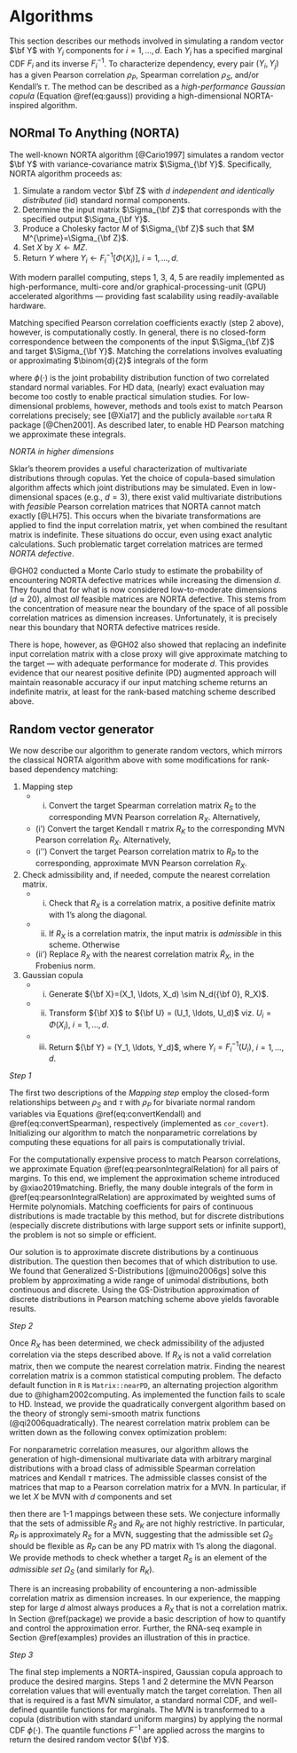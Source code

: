 # Algorithms {#algorithms}


This section describes our methods involved in simulating a random vector $\bf Y$ with $Y_i$ components for $i=1,\ldots,d$. Each $Y_i$ has a specified marginal CDF $F_i$ and its inverse $F^{-1}_i$. To characterize dependency, every pair $(Y_i, Y_j)$ has a given Pearson correlation $\rho_P$, Spearman correlation $\rho_S$, and/or Kendall's $\tau$. The method can be described as a *high-performance Gaussian copula* (Equation \@ref(eq:gauss)) providing a high-dimensional NORTA-inspired algorithm.


## NORmal To Anything (NORTA)


The well-known NORTA algorithm [@Cario1997] simulates a random vector $\bf Y$ with variance-covariance matrix $\Sigma_{\bf Y}$. Specifically, NORTA algorithm proceeds as:

\setstretch{1.5}

1. Simulate a random vector $\bf Z$ with $d$ *independent and identically distributed* (iid) standard normal components.
2. Determine the input matrix $\Sigma_{\bf Z}$ that corresponds with the specified output $\Sigma_{\bf Y}$.
3. Produce a Cholesky factor $M$ of $\Sigma_{\bf Z}$ such that $M M^{\prime}=\Sigma_{\bf Z}$.
4. Set $X$ by $X \gets MZ$.
5. $\text{Return} \; Y \; \text{where} \; Y_i \gets F_i^{-1}[\Phi(X_i)], \; i=1,...,d$.

\setstretch{2.0}

With modern parallel computing, steps 1, 3, 4, 5 are readily implemented as high-performance, multi-core and/or graphical-processing-unit (GPU) accelerated algorithms --- providing fast scalability using readily-available hardware.


Matching specified Pearson correlation coefficients exactly (step 2 above), however, is computationally costly. In general, there is no closed-form correspondence between the components of the input $\Sigma_{\bf Z}$ and target $\Sigma_{\bf Y}$. Matching the correlations involves evaluating or approximating $\binom{d}{2}$ integrals of the form 


\begin{equation}
    \mathrm{E}\left[Y_i Y_j\right] = \int_{-\infty}^{\infty} \int_{-\infty}^{\infty} F_i^{-1}\left[\Phi(z_i)\right] F_j^{-1}\left[\Phi(z_j)\right] \phi(z_i, z_j, \rho_z) dz_i dz_j,
    (\#eq:pearsonIntegralRelation)
\end{equation}


where $\phi(\cdot)$ is the joint probability distribution function of two correlated standard normal variables. For HD data, (nearly) exact evaluation may become too costly to enable practical simulation studies. For low-dimensional problems, however, methods and tools exist to match Pearson correlations precisely; see [@Xia17] and the publicly available `nortaRA` R package [@Chen2001]. As described later, to enable HD Pearson matching we approximate these integrals.


*NORTA in higher dimensions*

Sklar's theorem provides a useful characterization of multivariate distributions through copulas. Yet the choice of copula-based simulation algorithm affects which joint distributions may be simulated. Even in low-dimensional spaces (e.g., $d=3$), there exist valid multivariate distributions with *feasible* Pearson correlation matrices that NORTA cannot match exactly [@LH75]. This occurs when the bivariate transformations are applied to find the input correlation matrix, yet when combined the resultant matrix is indefinite. These situations do occur, even using exact analytic calculations. Such problematic target correlation matrices are termed *NORTA defective*.


@GH02 conducted a Monte Carlo study to estimate the probability of encountering NORTA defective matrices while increasing the dimension $d$. They found that for what is now considered low-to-moderate dimensions ($d \approx 20$), almost *all* feasible matrices are NORTA defective. This stems from the concentration of measure near the boundary of the space of all possible correlation matrices as dimension increases. Unfortunately, it is precisely near this boundary that NORTA defective matrices reside.


There is hope, however, as @GH02 also showed that replacing an indefinite input correlation matrix with a close proxy will give approximate matching to the target --- with adequate performance for moderate $d$. This provides evidence that our nearest positive definite (PD) augmented approach will maintain reasonable accuracy if our input matching scheme returns an indefinite matrix, at least for the rank-based matching scheme described above.


## Random vector generator {#rand-vec-gen}


We now describe our algorithm to generate random vectors, which mirrors the classical NORTA algorithm above with some modifications for rank-based dependency matching:


\setstretch{1.5}

1. Mapping step
    * (i) Convert the target Spearman correlation matrix $R_S$ to the corresponding MVN Pearson correlation $R_X$. Alternatively,
    * (i') Convert the target Kendall $\tau$ matrix $R_K$ to the corresponding MVN Pearson correlation $R_X$. Alternatively,
    * (i'') Convert the target Pearson correlation matrix to $R_P$ to the corresponding, approximate MVN Pearson correlation $R_X$.
2. Check admissibility and, if needed, compute the nearest correlation matrix.
    * (i) Check that $R_X$ is a correlation matrix, a positive definite matrix with 1's along the diagonal.
    * (ii) If $R_X$ is a correlation matrix, the input matrix is *admissible* in this scheme. Otherwise
    * (ii') Replace $R_X$ with the nearest correlation matrix $\tilde{R}_X$, in the Frobenius norm.
3. Gaussian copula
    * (i) Generate ${\bf X}=(X_1, \ldots, X_d) \sim N_d({\bf 0}, R_X)$.
    * (ii) Transform ${\bf X}$ to ${\bf U} = (U_1, \ldots,  U_d)$ viz. $U_i=\Phi(X_i)$, $i=1, \ldots, d$.
    * (iii) Return ${\bf Y}  = (Y_1, \ldots,  Y_d)$, where $Y_i=F_i^{-1}(U_i)$, $i=1, \ldots, d$.

\setstretch{2.0}


*Step 1*

The first two descriptions of the *Mapping step* employ the closed-form relationships between $\rho_S$ and $\tau$ with $\rho_P$ for bivariate normal random variables via Equations \@ref(eq:convertKendall) and \@ref(eq:convertSpearman), respectively (implemented as `cor_covert`). Initializing our algorithm to match the nonparametric correlations by computing these equations for all pairs is computationally trivial. 


For the computationally expensive process to match Pearson correlations, we approximate Equation \@ref(eq:pearsonIntegralRelation) for all pairs of margins. To this end, we implement the approximation scheme introduced by @xiao2019matching. Briefly, the many double integrals of the form in \@ref(eq:pearsonIntegralRelation) are approximated by weighted sums of Hermite polynomials. Matching coefficients for pairs of continuous distributions is made tractable by this method, but for discrete distributions (especially discrete distributions with large support sets or infinite support), the problem is not so simple or efficient.


Our solution is to approximate discrete distributions by a continuous distribution. The question then becomes that of which distribution to use. We found that Generalized S-Distributions [@muino2006gs] solve this problem by approximating a wide range of unimodal distributions, both continuous and discrete. Using the GS-Distribution approximation of discrete distributions in Pearson matching scheme above yields favorable results.


*Step 2*

Once $R_X$ has been determined, we check admissibility of the adjusted correlation via the steps described above. If $R_X$ is not a valid correlation matrix, then we compute the nearest correlation matrix. Finding the nearest correlation matrix is a common statistical computing problem. The defacto default function in `R` is `Matrix::nearPD`, an alternating projection algorithm due to @higham2002computing. As implemented the function fails to scale to HD. Instead, we provide the quadratically convergent algorithm based on the theory of strongly semi-smooth matrix functions (@qi2006quadratically). The nearest correlation matrix problem can be written down as the following convex optimization problem:


\begin{align*}
    \mathrm{min}\quad & \frac{1}{2} \Vert G - X \Vert^2 \\
    \mathrm{s.t.}\quad & X_{ii} = 1, \quad i = 1, \ldots , n, \\
    & X \in S_{+}^{n}
\end{align*}


For nonparametric correlation measures, our algorithm allows the generation of high-dimensional multivariate data with arbitrary marginal distributions with a broad class of admissible Spearman correlation matrices and Kendall $\tau$ matrices. The admissible classes consist of the matrices that map to a Pearson correlation matrix for a MVN. In particular, if we let $X$ be MVN with $d$ components and set


\begin{align*}
\Omega_P &= \{ R_P : R_P \textrm{ is a correlation matrix for } X \} \\
\Omega_K &= \{ R_K : R_K \textrm{ is a correlation matrix for } X \} \\
\Omega_S &= \{ R_S : R_S \textrm{ is a correlation matrix for } X \} \\
\end{align*}


then there are 1-1 mappings between these sets. We conjecture informally that the sets of admissible $R_S$ and $R_K$ are not highly restrictive. In particular, $R_P$ is approximately $R_S$ for a MVN, suggesting that the admissible set $\Omega_S$ should be flexible as $R_P$ can be any PD matrix with 1's along the diagonal. We provide methods to check whether a target $R_S$ is an element of the *admissible set* $\Omega_S$ (and similarly for $R_K$).


There is an increasing probability of encountering a non-admissible correlation matrix as dimension increases. In our experience, the mapping step for large $d$ almost always produces a $R_X$ that is not a correlation matrix. In Section \@ref(package) we provide a basic description of how to quantify and control the approximation error. Further, the RNA-seq example in Section \@ref(examples) provides an illustration of this in practice.


*Step 3* 

The final step implements a NORTA-inspired, Gaussian copula approach to produce the desired margins. Steps 1 and 2 determine the MVN Pearson correlation values that will eventually match the target correlation. Then all that is required is a fast MVN simulator, a standard normal CDF, and well-defined quantile functions for marginals. The MVN is transformed to a copula (distribution with standard uniform margins) by applying the normal CDF $\phi(\cdot)$. The quantile functions $F^{-1}$ are applied across the margins to return the desired random vector ${\bf Y}$.

